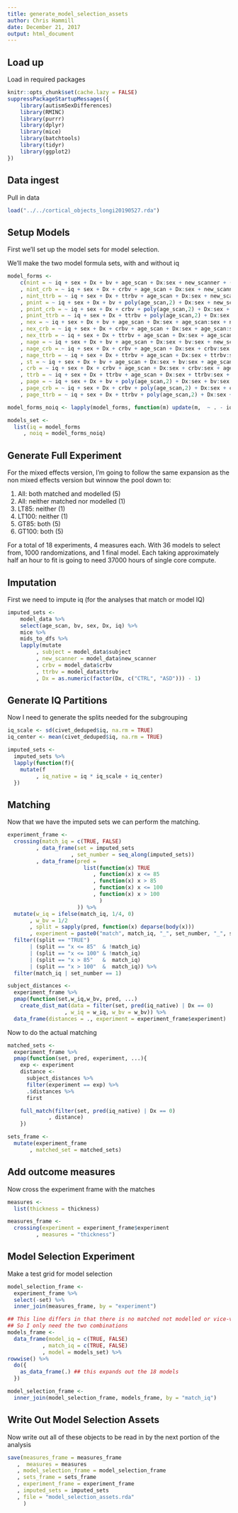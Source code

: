 ```yaml
---
title: generate_model_selection_assets
author: Chris Hammill
date: December 21, 2017
output: html_document
---
```


## Load up

Load in required packages

```r
knitr::opts_chunk$set(cache.lazy = FALSE)
suppressPackageStartupMessages({
    library(autismSexDifferences)
    library(RMINC)
    library(purrr)
    library(dplyr)
    library(mice)
    library(batchtools)
    library(tidyr)
    library(ggplot2)
})
```


## Data ingest

Pull in data

```r
load("../../cortical_objects_longi20190527.rda")
```

## Setup Models

First we'll set up the model sets for model selection.

We'll make the two model formula sets, with and without iq

```r
model_forms <-
    c(nint = ~ iq + sex + Dx + bv + age_scan + Dx:sex + new_scanner + (1 | subject)
    , nint_crb = ~ iq + sex + Dx + crbv + age_scan + Dx:sex + new_scanner + (1 | subject)
    , nint_ttrb = ~ iq + sex + Dx + ttrbv + age_scan + Dx:sex + new_scanner + (1 | subject)
    , pnint = ~ iq + sex + Dx + bv + poly(age_scan,2) + Dx:sex + new_scanner + (1 | subject)
    , pnint_crb = ~ iq + sex + Dx + crbv + poly(age_scan,2) + Dx:sex + new_scanner + (1 | subject)
    , pnint_ttrb = ~ iq + sex + Dx + ttrbv + poly(age_scan,2) + Dx:sex + new_scanner + (1 | subject)
    , nex = ~ iq + sex + Dx + bv + age_scan + Dx:sex + age_scan:sex + new_scanner + (1 | subject)
    , nex_crb = ~ iq + sex + Dx + crbv + age_scan + Dx:sex + age_scan:sex + new_scanner + (1 | subject)
    , nex_ttrb = ~ iq + sex + Dx + ttrbv + age_scan + Dx:sex + age_scan:sex + new_scanner + (1 | subject)
    , nage = ~ iq + sex + Dx + bv + age_scan + Dx:sex + bv:sex + new_scanner + (1 | subject)
    , nage_crb = ~ iq + sex + Dx + crbv + age_scan + Dx:sex + crbv:sex + new_scanner + (1 | subject)
    , nage_ttrb = ~ iq + sex + Dx + ttrbv + age_scan + Dx:sex + ttrbv:sex + new_scanner + (1 | subject)
    , st = ~ iq + sex + Dx + bv + age_scan + Dx:sex + bv:sex + age_scan:sex + new_scanner + (1 | subject)
    , crb = ~ iq + sex + Dx + crbv + age_scan + Dx:sex + crbv:sex + age_scan:sex + new_scanner + (1 | subject)
    , ttrb = ~ iq + sex + Dx + ttrbv + age_scan + Dx:sex + ttrbv:sex + age_scan:sex + new_scanner + (1 | subject)
    , page = ~ iq + sex + Dx + bv + poly(age_scan,2) + Dx:sex + bv:sex + poly(age_scan,2):sex + new_scanner + (1 | subject)
    , page_crb = ~ iq + sex + Dx + crbv + poly(age_scan,2) + Dx:sex + crbv:sex + poly(age_scan,2):sex + new_scanner + (1 | subject)
    , page_ttrb = ~ iq + sex + Dx + ttrbv + poly(age_scan,2) + Dx:sex + ttrbv:sex + poly(age_scan,2):sex + new_scanner + (1 | subject))

model_forms_noiq <- lapply(model_forms, function(m) update(m,  ~ . - iq))

models_set <-
  list(iq = model_forms
     , noiq = model_forms_noiq)
```

## Generate Full Experiment

For the mixed effects version, I'm going to follow the same expansion as the non mixed effects version
but winnow the pool down to:

1. All: both matched and modelled    (5)
2. All: neither matched nor modelled (1)
3. LT85: neither                     (1)
4. LT100: neither                    (1)
5. GT85: both                        (5)
6. GT100: both                       (5)

For a total of 18 experiments, 4 measures each. With 36 models to select from, 1000 randomizations,
and 1 final model. Each taking approximately half an hour to fit is going to need 37000 hours of
single core compute.

## Imputation

First we need to impute iq (for the analyses that match or model IQ)

```r
imputed_sets <-
    model_data %>%
    select(age_scan, bv, sex, Dx, iq) %>%
    mice %>%
    mids_to_dfs %>%
    lapply(mutate
         , subject = model_data$subject
         , new_scanner = model_data$new_scanner
         , crbv = model_data$crbv
         , ttrbv = model_data$ttrbv
         , Dx = as.numeric(factor(Dx, c("CTRL", "ASD"))) - 1)

```

## Generate IQ Partitions

Now I need to generate the splits needed for the subgrouping

```r
iq_scale <- sd(civet_deduped$iq, na.rm = TRUE)
iq_center <- mean(civet_deduped$iq, na.rm = TRUE)

imputed_sets <-
  imputed_sets %>%
  lapply(function(f){
    mutate(f
         , iq_native = iq * iq_scale + iq_center)
  })     
```

## Matching

Now that we have the imputed sets we can perform the matching.

```r

experiment_frame <-
  crossing(match_iq = c(TRUE, FALSE)
         , data_frame(set = imputed_sets
                    , set_number = seq_along(imputed_sets))
         , data_frame(pred =
                        list(function(x) TRUE
                           , function(x) x <= 85
                           , function(x) x > 85
                           , function(x) x <= 100
                           , function(x) x > 100
                             )
                      )) %>% 
  mutate(w_iq = ifelse(match_iq, 1/4, 0)
       , w_bv = 1/2
       , split = sapply(pred, function(x) deparse(body(x)))
       , experiment = paste0("match", match_iq, "_", set_number, "_", split)) %>%
  filter((split == "TRUE") 
       | (split == "x <= 85"  & !match_iq) 
       | (split == "x <= 100" & !match_iq) 
       | (split == "x > 85"   &  match_iq) 
       | (split == "x > 100"  &  match_iq)) %>%
  filter(match_iq | set_number == 1)

subject_distances <-
  experiment_frame %>%
  pmap(function(set,w_iq,w_bv, pred, ...)
    create_dist_mat(data = filter(set, pred(iq_native) | Dx == 0)
                  , w_iq = w_iq, w_bv = w_bv)) %>%
  data_frame(distances = ., experiment = experiment_frame$experiment)

```

Now to do the actual matching

```r
matched_sets <-
  experiment_frame %>%
  pmap(function(set, pred, experiment, ...){
    exp <- experiment
    distance <-
      subject_distances %>%
      filter(experiment == exp) %>%
      .$distances %>%
      first

    full_match(filter(set, pred(iq_native) | Dx == 0)
             , distance)
    })

sets_frame <-
  mutate(experiment_frame
       , matched_set = matched_sets)
```

## Add outcome measures

Now cross the experiment frame with the matches

```r
measures <-
  list(thickness = thickness)

measures_frame <- 
  crossing(experiment = experiment_frame$experiment
         , measures = "thickness")
```

## Model Selection Experiment

Make a test grid for model selection

```r
model_selection_frame <-
  experiment_frame %>%
  select(-set) %>%
  inner_join(measures_frame, by = "experiment")

## This line differs in that there is no matched not modelled or vice-versa
## So I only need the two combinations
models_frame <- 
  data_frame(model_iq = c(TRUE, FALSE)
           , match_iq = c(TRUE, FALSE) 
           , model = models_set) %>%
rowwise() %>%
  do({
    as_data_frame(.) ## this expands out the 18 models
  })

model_selection_frame <-  
  inner_join(model_selection_frame, models_frame, by = "match_iq") 
```

## Write Out Model Selection Assets

Now write out all of these objects to be read in by the
next portion of the analysis

```r
save(measures_frame = measures_frame
   ,  measures = measures
   , model_selection_frame = model_selection_frame
   , sets_frame = sets_frame
   , experiment_frame = experiment_frame
   , imputed_sets = imputed_sets
   , file = "model_selection_assets.rda"
     )
```
